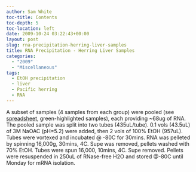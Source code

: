 ```yaml
---
author: Sam White
toc-title: Contents
toc-depth: 5
toc-location: left
date: 2009-10-24 03:22:43+00:00
layout: post
slug: rna-precipitation-herring-liver-samples
title: RNA Precipitation - Herring Liver Samples
categories:
  - "2009"
  - "Miscellaneous"
tags:
  - EtOH precipitation
  - liver
  - Pacific herring
  - RNA
---
```


A subset of samples (4 samples from each group) were pooled (see [spreadsheet](https://spreadsheets.google.com/ccc?key=0AmS_90rPaQMzdE9lOE1YaWdwVm9RN0lPTG11S2E2V2c&hl=en), green-highlighted samples), each providing ~68ug of RNA. The pooled sample was split into two tubes (435uL/tube). 0.1 vols (43.5uL) of 3M NaOAC (pH=5.2) were added, then 2 vols of 100% EtOH (957uL). Tubes were vortexed and incubated @ -80C for 30mins. RNA was pelleted by spinning 16,000g, 30mins, 4C. Supe was removed, pellets washed with 70% EtOH. Tubes were spun 16,000, 10mins, 4C. Supe removed. Pellets were resuspended in 250uL of RNase-free H2O and stored @-80C until Monday for mRNA isolation.
